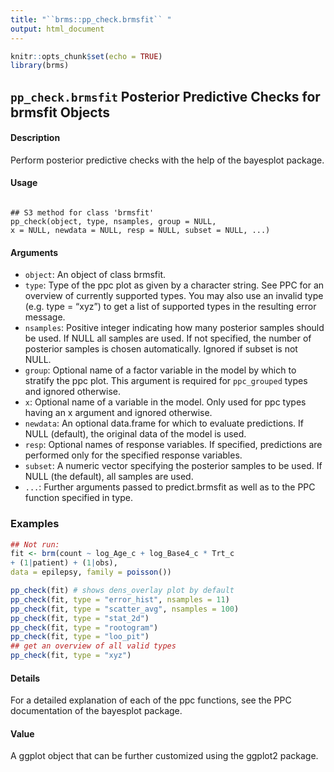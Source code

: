 ```yaml
---
title: "``brms::pp_check.brmsfit`` "
output: html_document
---
```


```r
knitr::opts_chunk$set(echo = TRUE)
library(brms)
```


## ``pp_check.brmsfit`` Posterior Predictive Checks for brmsfit Objects

#### Description 
Perform posterior predictive checks with the help of the bayesplot package.

#### Usage
<pre><code>
## S3 method for class 'brmsfit'
pp_check(object, type, nsamples, group = NULL,
x = NULL, newdata = NULL, resp = NULL, subset = NULL, ...)
</code></pre>

#### Arguments
* ``object``: An object of class brmsfit.
* ``type``: Type of the ppc plot as given by a character string. See PPC for an overview of currently supported types. You may also use an invalid type (e.g. type = "xyz") to get a list of supported types in the resulting error message.
* ``nsamples``: Positive integer indicating how many posterior samples should be used. If NULL all samples are used. If not specified, the number of posterior samples is chosen automatically. Ignored if subset is not NULL.
* ``group``: Optional name of a factor variable in the model by which to stratify the ppc plot. This argument is required for ``ppc_grouped`` types and ignored otherwise.
* ``x``: Optional name of a variable in the model. Only used for ppc types having an x argument and ignored otherwise.
* ``newdata``: An optional data.frame for which to evaluate predictions. If NULL (default), the original data of the model is used.
* `` resp``: Optional names of response variables. If specified, predictions are performed only for the specified response variables.
* ``subset``: A numeric vector specifying the posterior samples to be used. If NULL (the default), all samples are used.
* `` ... ``: Further arguments passed to predict.brmsfit as well as to the PPC function
specified in type.


### Examples
```r
## Not run:
fit <- brm(count ~ log_Age_c + log_Base4_c * Trt_c
+ (1|patient) + (1|obs),
data = epilepsy, family = poisson())
```

```r
pp_check(fit) # shows dens_overlay plot by default
pp_check(fit, type = "error_hist", nsamples = 11)
pp_check(fit, type = "scatter_avg", nsamples = 100)
pp_check(fit, type = "stat_2d")
pp_check(fit, type = "rootogram")
pp_check(fit, type = "loo_pit")
## get an overview of all valid types
pp_check(fit, type = "xyz")
```


#### Details
For a detailed explanation of each of the ppc functions, see the PPC documentation of the bayesplot
package.

#### Value
A ggplot object that can be further customized using the ggplot2 package.
